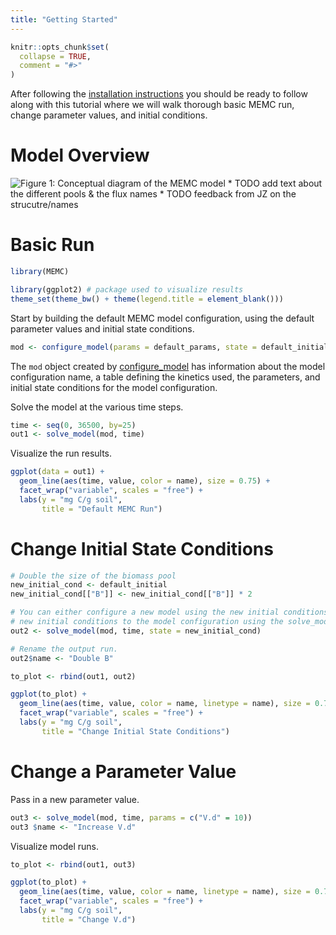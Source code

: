 ```yaml
---
title: "Getting Started"
---
```


```r
knitr::opts_chunk$set(
  collapse = TRUE,
  comment = "#>"
)
```

After following the [installation instructions](Install-Build.html) you should be ready to follow along with this tutorial where we will walk thorough basic MEMC run, change parameter values, and initial conditions.


# Model Overview

![Figure 1: Conceptual diagram of the MEMC model](MEMC_conceptual_diagram.png)
* TODO add text about the different pools & the flux names 
* TODO feedback from JZ on the strucutre/names 


# Basic Run 

```r
library(MEMC)

library(ggplot2) # package used to visualize results
theme_set(theme_bw() + theme(legend.title = element_blank()))
```

Start by building the default MEMC model configuration, using the default parameter values and initial state conditions.

```r
mod <- configure_model(params = default_params, state = default_initial, name = "Default")
```

The `mod` object created by [configure_model](../reference/configure_model.html) has information about the model configuration name, a table defining the kinetics used, the parameters, and initial state conditions for the model configuration.  

Solve the model at the various time steps. 

```r
time <- seq(0, 36500, by=25) 
out1 <- solve_model(mod, time)
```


Visualize the run results. 

```r
ggplot(data = out1) + 
  geom_line(aes(time, value, color = name), size = 0.75) + 
  facet_wrap("variable", scales = "free") + 
  labs(y = "mg C/g soil", 
       title = "Default MEMC Run")
```


# Change Initial State Conditions 


```r
# Double the size of the biomass pool
new_initial_cond <- default_initial
new_initial_cond[["B"]] <- new_initial_cond[["B"]] * 2

# You can either configure a new model using the new initial conditions or pass the 
# new initial conditions to the model configuration using the solve_model function.
out2 <- solve_model(mod, time, state = new_initial_cond)

# Rename the output run. 
out2$name <- "Double B"
```

```r
to_plot <- rbind(out1, out2) 

ggplot(to_plot) +
  geom_line(aes(time, value, color = name, linetype = name), size = 0.75) + 
  facet_wrap("variable", scales = "free") + 
  labs(y = "mg C/g soil", 
       title = "Change Initial State Conditions")
```

# Change a Parameter Value

Pass in a new parameter value. 

```r
out3 <- solve_model(mod, time, params = c("V.d" = 10))
out3 $name <- "Increase V.d"
```

Visualize model runs. 

```r
to_plot <- rbind(out1, out3) 

ggplot(to_plot) +
  geom_line(aes(time, value, color = name, linetype = name), size = 0.75) + 
  facet_wrap("variable", scales = "free") + 
  labs(y = "mg C/g soil", 
       title = "Change V.d")
```
